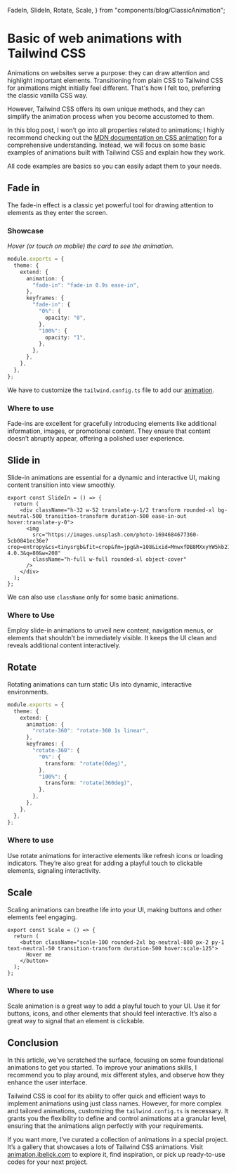   FadeIn,
  SlideIn,
  Rotate,
  Scale,
} from "components/blog/ClassicAnimation";

<LayoutBlog >

# Basic of web animations with Tailwind CSS

Animations on websites serve a purpose: they can draw attention and highlight important elements. Transitioning from plain CSS to Tailwind CSS for animations might initially feel different. That's how I felt too, preferring the classic vanilla CSS way.

However, Tailwind CSS offers its own unique methods, and they can simplify the animation process when you become accustomed to them.

In this blog post, I won’t go into all properties related to animations; I highly recommend checking out the [MDN documentation on CSS animation](https://developer.mozilla.org/fr/docs/Web/CSS/animation) for a comprehensive understanding. Instead, we will focus on some basic examples of animations built with Tailwind CSS and explain how they work.

All code examples are basics so you can easily adapt them to your needs.

## Fade in

The fade-in effect is a classic yet powerful tool for drawing attention to elements as they enter the screen.

### Showcase

<ComponentPlayground hasDarkMode className="group">
  <FadeIn />
</ComponentPlayground>

_Hover (or touch on mobile) the card to see the animation._

```ts tailwind.config.ts
module.exports = {
  theme: {
    extend: {
      animation: {
        "fade-in": "fade-in 0.9s ease-in",
      },
      keyframes: {
        "fade-in": {
          "0%": {
            opacity: "0",
          },
          "100%": {
            opacity: "1",
          },
        },
      },
    },
  },
};
```

We have to customize the `tailwind.config.ts` file to add our [animation](https://tailwindcss.com/docs/animation#customizing-your-theme).

### Where to use

Fade-ins are excellent for gracefully introducing elements like additional information, images, or promotional content. They ensure that content doesn’t abruptly appear, offering a polished user experience.

## Slide in

Slide-in animations are essential for a dynamic and interactive UI, making content transition into view smoothly.

<ComponentPlayground hasDarkMode className="overflow-hidden">
  <SlideIn />
</ComponentPlayground>

```tsx slide-in.tsx
export const SlideIn = () => {
  return (
    <div className="h-32 w-52 translate-y-1/2 transform rounded-xl bg-neutral-500 transition-transform duration-500 ease-in-out hover:translate-y-0">
      <img
        src="https://images.unsplash.com/photo-1694684677360-5cb0841ec36e?crop=entropy&cs=tinysrgb&fit=crop&fm=jpg&h=108&ixid=MnwxfDB8MXxyYW5kb218MHx8fHx8fHx8MTY5NTgwNjYxNA&ixlib=rb-4.0.3&q=80&w=208"
        className="h-full w-full rounded-xl object-cover"
      />
    </div>
  );
};
```

We can also use `className` only for some basic animations.

### Where to Use

Employ slide-in animations to unveil new content, navigation menus, or elements that shouldn’t be immediately visible. It keeps the UI clean and reveals additional content interactively.

## Rotate

Rotating animations can turn static UIs into dynamic, interactive environments.

<ComponentPlayground hasDarkMode>
  <Rotate />
</ComponentPlayground>

```ts tailwind.config.ts
module.exports = {
  theme: {
    extend: {
      animation: {
        "rotate-360": "rotate-360 1s linear",
      },
      keyframes: {
        "rotate-360": {
          "0%": {
            transform: "rotate(0deg)",
          },
          "100%": {
            transform: "rotate(360deg)",
          },
        },
      },
    },
  },
};
```

### Where to use

Use rotate animations for interactive elements like refresh icons or loading indicators. They’re also great for adding a playful touch to clickable elements, signaling interactivity.

## Scale

Scaling animations can breathe life into your UI, making buttons and other elements feel engaging.

<ComponentPlayground hasDarkMode>
  <Scale />
</ComponentPlayground>

```tsx scale.tsx
export const Scale = () => {
  return (
    <button className="scale-100 rounded-2xl bg-neutral-800 px-2 py-1 text-neutral-50 transition-transform duration-500 hover:scale-125">
      Hover me
    </button>
  );
};
```

### Where to use

Scale animation is a great way to add a playful touch to your UI. Use it for buttons, icons, and other elements that should feel interactive. It’s also a great way to signal that an element is clickable.

## Conclusion

In this article, we've scratched the surface, focusing on some foundational animations to get you started. To improve your animations skills, I recommend you to play around, mix different styles, and observe how they enhance the user interface.

Tailwind CSS is cool for its ability to offer quick and efficient ways to implement animations using just class names. However, for more complex and tailored animations, customizing the `tailwind.config.ts` is necessary. It grants you the flexibility to define and control animations at a granular level, ensuring that the animations align perfectly with your requirements.

If you want more, I’ve curated a collection of animations in a special project. It’s a gallery that showcases a lots of Tailwind CSS animations. Visit [animation.ibelick.com](https://animation.ibelick.com/) to explore it, find inspiration, or pick up ready-to-use codes for your next project.

</LayoutBlog>
